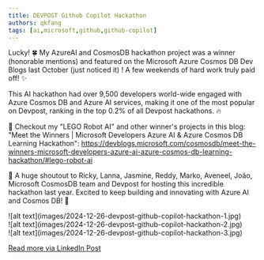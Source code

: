 ```yaml
---
title: DEVPOST Github Copilot Hackathon
authors: qkfang
tags: [ai,microsoft,github,github-copilot]
---
```



Lucky! 🍀 My AzureAI and CosmosDB hackathon project was a winner (honorable mentions) and featured on the Microsoft Azure Cosmos DB Dev Blogs last October (just noticed it) ! A few weekends of hard work truly paid off! ✨

This AI hackathon had over 9,500 developers world-wide engaged with Azure Cosmos DB and Azure AI services, making it one of the most popular on Devpost, ranking in the top 0.2% of all Devpost hackathons. 🔥 

📢 Checkout my "LEGO Robot AI" and other winner's projects in this blog: "Meet the Winners | Microsoft Developers Azure AI & Azure Cosmos DB Learning Hackathon": https://devblogs.microsoft.com/cosmosdb/meet-the-winners-microsoft-developers-azure-ai-azure-cosmos-db-learning-hackathon/#lego-robot-ai

💖 A huge shoutout to Ricky, Lanna, Jasmine, Reddy, Marko, Aveneel, João, Microsoft CosmosDB team and Devpost for hosting this incredible hackathon last year. Excited to keep building and innovating with Azure AI and Cosmos DB! 🚀

<div className="img-grid">
  <div className="img-item">
    ![alt text](images/2024-12-26-devpost-github-copilot-hackathon-1.jpg)
  </div>
  <div className="img-item">
    ![alt text](images/2024-12-26-devpost-github-copilot-hackathon-2.jpg)
  </div>
  <div className="img-item">
    ![alt text](images/2024-12-26-devpost-github-copilot-hackathon-3.jpg)
  </div>
</div>

<a href="https://www.linkedin.com/posts/qkfang_azureai-cosmosdb-azure-activity-7282695334290464768-i1Nb" target="_blank">Read more via LinkedIn Post</a>
